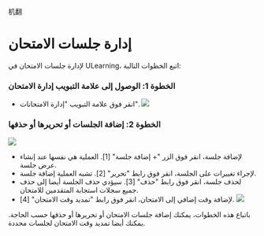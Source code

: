 机翻
# إدارة جلسات الامتحان 

 لإدارة جلسات الامتحان في ULearning، اتبع الخطوات التالية: 

 ### الخطوة 1: الوصول إلى علامة التبويب إدارة الامتحان 

 - انقر فوق علامة التبويب "إدارة الامتحانات". 
 ![]( /img/utest/teacher/managing05.png) 

 ### الخطوة 2: إضافة الجلسات أو تحريرها أو حذفها 

 ![]( /img/utest/teacher/managing06.png) 

 - لإضافة جلسة، انقر فوق الزر "+ إضافة جلسة" [1]. العملية هي نفسها عند إنشاء عرض جلسة. 
 - لإجراء تغييرات على الجلسة، انقر فوق رابط "تحرير" [2]. تشبه العملية إضافة جلسة. 
 - لحذف جلسة، انقر فوق رابط "حذف" [3]. سيؤدي حذف الجلسة أيضا إلى حذف جميع سجلات استجابة المتقدمين للامتحان. 
 - لإضافة وقت إضافي إلى الامتحان، انقر فوق رابط "تمديد وقت الامتحان" [4]. 
 ![]( /img/utest/teacher/managing07.png) 

 باتباع هذه الخطوات، يمكنك إضافة جلسات الامتحان أو تحريرها أو حذفها حسب الحاجة. يمكنك أيضا تمديد وقت الامتحان لجلسات محددة.
